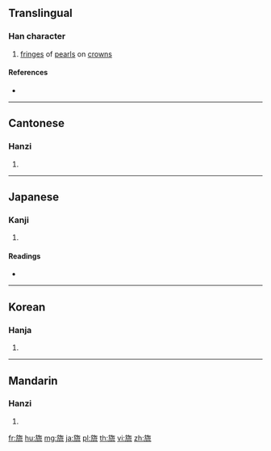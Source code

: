 {{also|㐬}}
==Translingual==

===Han character===
{{Han char|rn=70|rad=方|as=09|sn=13|four=08213|canj=YSOYU|ids=⿸⿰方𠂉㐬}}

# [[fringe]]s of [[pearl]]s on [[crown]]s

====References====
* {{Han ref|kx=0484.180|dkj=13676|dj=0846.170|hdz=32183.100|uh=65D2|ud=26066|bh=D97E|bd=55678}}

----

==Cantonese==

===Hanzi===
{{yue-hanzi|jyut=[[lau4]]|y=lau4}}

# {{defn|lang=yue|sort=方09}}

----

==Japanese==

===Kanji===
{{ja-kanji|grade=|rs=方09}}

# {{defn|lang=ja|sort=方09}}

====Readings====
* {{ja-readings|on=[[りゅう]] (ryū)|kun=[[はたあし]] (hataashi)}}

----

==Korean==

===Hanja===
{{ko-hanja|hangeul=[[류]]>[[유]]|eumhun=|rv=ryu>yu|mr=ryu>yu|y=lyu>yu}}

# {{defn|lang=ko|sort=方09}}

----

==Mandarin==

===Hanzi===
{{cmn-hanzi|pin=[[liú]] ([[liu2]])|wg=liu<sup>2</sup>}}

# {{defn|lang=cmn|sort=方09}}

[[fr:旒]]
[[hu:旒]]
[[mg:旒]]
[[ja:旒]]
[[pl:旒]]
[[th:旒]]
[[vi:旒]]
[[zh:旒]]